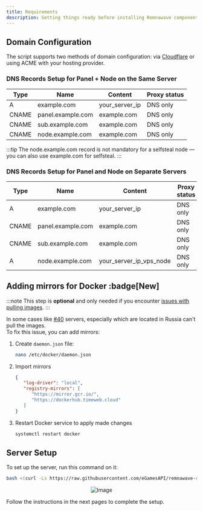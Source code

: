 ---
title: Requirements
description: Getting things ready before installing Remnawave components
---


## Domain Configuration
The script supports two methods of domain configuration: via [Cloudflare](https://dash.cloudflare.com/) or using ACME with your hosting provider.

### DNS Records Setup for Panel + Node on the Same Server

| Type  | Name              | Content          | Proxy status  |
| ----- | ----------------- | ---------------- | ------------- |
| A     | example.com       | your_server_ip   | DNS only      |
| CNAME | panel.example.com | example.com      | DNS only      |
| CNAME | sub.example.com   | example.com      | DNS only      |
| CNAME | node.example.com  | example.com      | DNS only      |

:::tip
The node.example.com record is not mandatory for a selfsteal node — you can also use example.com for selfsteal.
:::

### DNS Records Setup for Panel and Node on Separate Servers

| Type  | Name              | Content                 | Proxy status  |
| ----- | ----------------- | ----------------------- | ------------- |
| A     | example.com       | your_server_ip          | DNS only      |
| CNAME | panel.example.com | example.com             | DNS only      |
| CNAME | sub.example.com   | example.com             | DNS only      |
| A     | node.example.com  | your_server_ip_vps_node | DNS only      |

## Adding mirrors for Docker :badge[New]

:::note
This step is **optional** and only needed if you encounter [issues with pulling images](https://github.com/eGamesAPI/remnawave-reverse-proxy/issues/40).
:::

In some cases like [#40](https://github.com/eGamesAPI/remnawave-reverse-proxy/issues/40) servers, especially which are located in Russia can't pull the images.  
To fix this issue, you can add mirrors:

<Steps>

1. Create `daemon.json` file:

   ```bash
   nano /etc/docker/daemon.json
   ```

2. Import mirrors

   ```json
   {
      "log-driver": "local",
      "registry-mirrors": [
         "https://mirror.gcr.io/",
         "https://dockerhub.timeweb.cloud"
      ]
   }
   ```

3. Restart Docker service to apply made changes

   ```bash
   systemctl restart docker
   ```

</Steps>

## Server Setup

To set up the server, run this command on it:

```bash
bash <(curl -Ls https://raw.githubusercontent.com/eGamesAPI/remnawave-reverse-proxy/refs/heads/main/install_remnawave.sh)
```
<p align="center">
  <img src="https://github.com/eGamesAPI/remnawave-reverse-proxy/raw/main/media/remnawave-reverse-proxy_en.png" alt="Image" />
</p>

Follow the instructions in the next pages to complete the setup.
